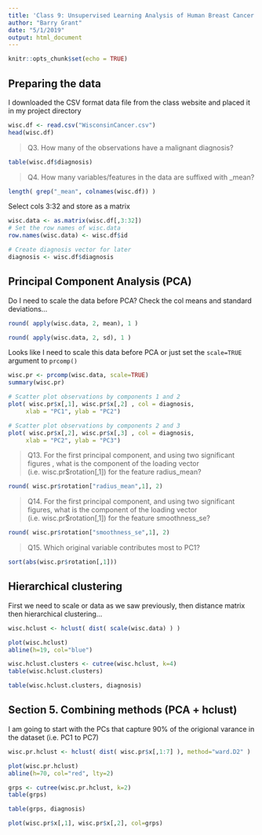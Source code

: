 ```yaml
---
title: 'Class 9: Unsupervised Learning Analysis of Human Breast Cancer Cells'
author: "Barry Grant"
date: "5/1/2019"
output: html_document
---
```


```r
knitr::opts_chunk$set(echo = TRUE)
```

## Preparing the data

I downloaded the CSV format data file from the class website and placed it in my project directory

```r
wisc.df <- read.csv("WisconsinCancer.csv")
head(wisc.df)
```

> Q3. How many of the observations have a malignant diagnosis?

```r
table(wisc.df$diagnosis)
```

> Q4. How many variables/features in the data are suffixed with _mean?

```r
length( grep("_mean", colnames(wisc.df)) )
```

Select cols 3:32 and store as a matrix

```r
wisc.data <- as.matrix(wisc.df[,3:32])
# Set the row names of wisc.data
row.names(wisc.data) <- wisc.df$id

```


```r
# Create diagnosis vector for later 
diagnosis <- wisc.df$diagnosis
```



## Principal Component Analysis (PCA)

Do I need to scale the data before PCA? Check the col means and standard deviations...

```r
round( apply(wisc.data, 2, mean), 1 )
```

```r
round( apply(wisc.data, 2, sd), 1 )
```


Looks like I need to scale this data before PCA or just set the `scale=TRUE` argument to `prcomp()`

```r
wisc.pr <- prcomp(wisc.data, scale=TRUE)
summary(wisc.pr)
```


```r
# Scatter plot observations by components 1 and 2
plot( wisc.pr$x[,1], wisc.pr$x[,2] , col = diagnosis, 
     xlab = "PC1", ylab = "PC2")
```


```r
# Scatter plot observations by components 2 and 3
plot( wisc.pr$x[,2], wisc.pr$x[,3] , col = diagnosis, 
     xlab = "PC2", ylab = "PC3")
```


> Q13. For the first principal component, and using two significant figures , what is the component of the loading vector (i.e. wisc.pr$rotation[,1]) for the feature radius_mean?


```r
round( wisc.pr$rotation["radius_mean",1], 2)
```

> Q14. For the first principal component, and using two significant figures, what is the component of the loading vector (i.e. wisc.pr$rotation[,1]) for the feature smoothness_se?

```r
round( wisc.pr$rotation["smoothness_se",1], 2)
```

> Q15. Which original variable contributes most to PC1?

```r
sort(abs(wisc.pr$rotation[,1]))
```



## Hierarchical clustering

First we need to scale or data as we saw previously, then distance matrix then hierarchical clustering...

```r
wisc.hclust <- hclust( dist( scale(wisc.data) ) )
```


```r
plot(wisc.hclust)
abline(h=19, col="blue")
```

```r
wisc.hclust.clusters <- cutree(wisc.hclust, k=4)
table(wisc.hclust.clusters)
```

```r
table(wisc.hclust.clusters, diagnosis)
```

## Section 5. Combining methods (PCA + hclust)

I am going to start with the PCs that capture 90% of the origional varance in the dataset (i.e. PC1 to PC7)

```r
wisc.pr.hclust <- hclust( dist( wisc.pr$x[,1:7] ), method="ward.D2" )
```

```r
plot(wisc.pr.hclust)
abline(h=70, col="red", lty=2)
```


```r
grps <- cutree(wisc.pr.hclust, k=2)
table(grps)
```

```r
table(grps, diagnosis)
```

```r
plot(wisc.pr$x[,1], wisc.pr$x[,2], col=grps)
```



